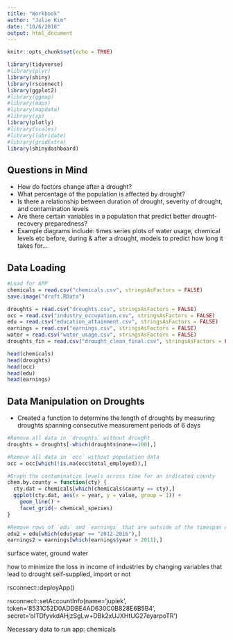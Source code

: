 ```yaml
---
title: "Workbook"
author: "Julie Kim"
date: "10/6/2018"
output: html_document
---
```


```r
knitr::opts_chunk$set(echo = TRUE)
```

```r
library(tidyverse)
#library(plyr)
library(shiny)
library(rsconnect)
library(ggplot2)
#library(ggmap)
#library(maps)
#library(mapdata)
#library(sp)
library(plotly)
#library(scales)
#library(lubridate)
#library(gridExtra)
library(shinydashboard)
```

Questions in Mind
---
+ How do factors change after a drought?
+ What percentage of the population is affected by drought? 
+ Is there a relationship between duration of drought, severity of drought, and contamination levels 
+ Are there certain variables in a population that predict better drought-recovery preparedness? 
+ Example diagrams include: times series plots of water usage, chemical levels etc before, during & after a drought, models to predict how long it takes for... 

Data Loading
---
```r
#Load for APP
chemicals = read.csv("chemicals.csv", stringsAsFactors = FALSE)
save.image("draft.RData")
```

```r
droughts = read.csv("droughts.csv", stringsAsFactors = FALSE)
occ = read.csv("industry_occupation.csv", stringsAsFactors = FALSE)
edu = read.csv("education_attainment.csv", stringsAsFactors = FALSE)
earnings = read.csv("earnings.csv", stringsAsFactors = FALSE)
water = read.csv("water_usage.csv", stringsAsFactors = FALSE)
droughts_fin = read.csv("drought_clean_final.csv", stringsAsFactors = FALSE)

head(chemicals)
head(droughts)
head(occ)
head(edu)
head(earnings)
```

Data Manipulation on Droughts
---
+ Created a function to determine the length of droughts by measuring droughts spanning consecutive measurement periods of 6 days
```r
#Remove all data in `droughts` without drought
droughts = droughts[-which(droughts$none==100),]

#Remove all data in `occ` without population data
occ = occ[which(!is.na(occ$total_employed)),]

#Graph the contamination levels across time for an indicated county 
chem.by.county = function(cty) {
  cty.dat = chemicals[which(chemicals$county == cty),]
  ggplot(cty.dat, aes(x = year, y = value, group = 1)) + 
    geom_line() +
    facet_grid(~ chemical_species)
}

#Remove rows of `edu` and `earnings` that are outside of the timespan of 2012-2016
edu2 = edu[which(edu$year == "2012-2016"),]
earnings2 = earnings[which(earnings$year > 2011),]

```

surface water, ground water

how to minimize the loss in income of industries by changing variables that lead to drought 
self-supplied, import or not

rsconnect::deployApp()

rsconnect::setAccountInfo(name='jupiek',
			  token='8531C52D0ADDBE4AD630C0B828E6B5B4',
			  secret='olTDfyvkdAHjzSgLw+DBk2xUJXHtUG27eyarpoTR')
			  
Necessary data to run app:
chemicals